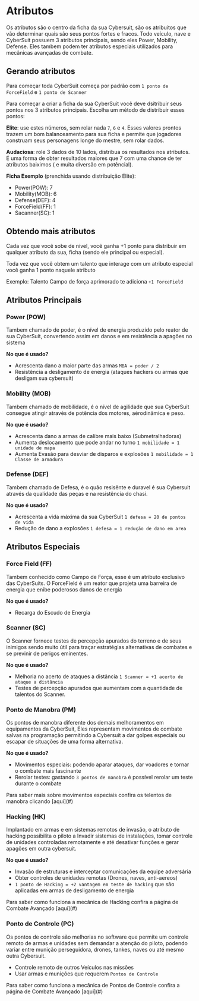 
# Atributos

Os atributos são o centro da ficha da sua Cybersuit, são os atribuitos que vão determinar quais
são seus pontos fortes e fracos. Todo veículo, nave e CyberSuit possuem 3 atributos principais,
sendo eles Power, Mobility, Defense. Eles tambem podem ter atributos especiais utilizados para
mecânicas avançadas de combate.

## Gerando atributos

Para começar toda CyberSuit começa por padrão com `1 ponto de ForceField` e `1 ponto de Scanner`

Para começar a criar a ficha da sua CyberSuit você deve dsitribuir seus pontos nos 3 atributos
principais. Escolha um método de distribuir esses pontos:

**Elite**: use estes números, sem rolar nada `7`, `6` e `4`. Esses valores prontos trazem um bom
balanceamento para sua ficha e permite que jogadores construam seus personagens longe do mestre,
sem rolar dados.

**Audaciosa**: role 3 dados de 10 lados, distribua os resultados nos atributos. É uma forma de
obter resultados maiores que 7 com uma chance de ter atributos baiximos ( e muita diversão em 
potêncial).

**Ficha Exemplo** (prenchida usando distribuição Elite):

* Power(POW): 7
* Mobility(MOB): 6
* Defense(DEF): 4
* ForceField(FF): 1
* Sacanner(SC): 1

## Obtendo mais atributos

Cada vez que você sobe de nível, você ganha +1 ponto para distribuir em qualquer atributo da sua,
ficha (sendo ele principal ou especial).

Toda vez que você obtem um talento que interage com um atributo especial você ganha 1 ponto
naquele atributo 

Exemplo: Talento Campo de força aprimorado te adiciona `+1 ForceField`

## Atributos Principais

### Power (POW)
Tambem chamado de poder, é o nível de energia produzido pelo reator de sua CyberSuit,
convertendo assim em danos e em resistência a apagões no sistema

**No que é usado?**

- Acrescenta dano a maior parte das armas `MBA = poder / 2`
- Resistência a desligamento de energia (ataques hackers ou armas que desligam sua cybersuit)

### Mobility (MOB)
Tambem chamado de mobilidade, é o nível de agilidade que sua CyberSuit consegue atingir
através de potência dos motores, aérodinâmica e peso.

**No que é usado?**

- Acrescenta dano a armas de calibre mais baixo (Submetralhadoras)
- Aumenta deslocamento que pode andar no turno `1 mobilidade = 1 unidade de mapa`
- Aumenta Evasão para desviar de disparos e explosões  `1 mobilidade = 1 Classe de armadura`

### Defense (DEF)
Tambem chamado de Defesa, é o quão resisênte e duravel é sua Cybersuit através da qualidade das 
peças e na resistência do chasi.

**No que é usado?**

- Acrescenta a vida máxima da sua CyberSuit `1 defesa = 20 de pontos de vida`
- Redução de dano a explosões `1 defesa = 1 redução de dano em area`

## Atributos Especiais

### Force Field (FF)

Tambem conhecido como Campo de Força, esse é um atributo exclusivo das CyberSuits. O ForceField
é um reator que projeta uma barreira de energia que enibe poderosos danos de energia

**No que é usado?**

- Recarga do Escudo de Energia

### Scanner (SC)

O Scanner fornece testes de percepção apurados do terreno e de seus inimigos sendo muito útil
para traçar estratégias alternativas de combates e se previnir de perigos eminentes.

**No que é usado?**

- Melhoria no acerto de ataques a distância `1 Scanner = +1 acerto de ataque a distância`
- Testes de percepção apurados que aumentam com a quantidade de talentos do Scanner.

### Ponto de Manobra (PM)

Os pontos de manobra diferente dos demais melhoramentos em equipamentos da CyberSuit, Eles
representam movimentos de combate salvas na programação permitindo a Cybersuit a dar golpes
especiais ou escapar de situações de uma forma alternativa.

**No que é usado?**

- Movimentos especiais: podendo aparar ataques, dar voadores e tornar o combate mais fascinante
- Rerolar testes: gastando `3 pontos de manobra` é possível rerolar um teste durante o combate

<Callout  emoji="💪">
  Para saber mais sobre movimentos especiais confira os telentos de manobra clicando [aqui](#)
</Callout>

### Hacking (HK)

Implantado em armas e em sistemas remotos de invasão, o atributo de hacking possibilita o piloto
a Invadir sistemas de instalações, tomar controle de unidades controladas remotamente e até
desativar funções e gerar apagões em outra cybersuit.

**No que é usado?**

- Invasão de estruturas e interceptar comunicações da equipe adversária
- Obter controles de unidades remotas (Drones, naves, anti-aereos)
- `1 ponto de Hacking = +2 vantagem em teste de hacking` que são aplicadas em armas de desligamento
de energia

<Callout type="info" emoji="👾">
  Para saber como funciona a mecânica de Hacking confira a página de Combate Avançado [aqui](#)
</Callout>

### Ponto de Controle (PC)

Os pontos de controle são melhorias no software que permite um controle remoto de armas e unidades
sem demandar a atenção do piloto, podendo variar entre munição perseguidora, drones, tankes, naves
ou até mesmo outra Cybersuit.

- Controle remoto de outros Veículos nas missões
- Usar armas e munições que requerem `Pontos de Controle`

<Callout type="info" emoji="🕹️">
  Para saber como funciona a mecânica de Pontos de Controle confira a página de Combate Avançado [aqui](#)
</Callout>